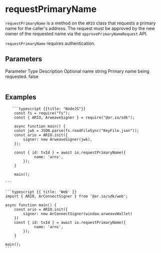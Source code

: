 

# requestPrimaryName

`requestPrimaryName` is a method on the `ARIO` class that requests a primary name for the caller's address. The request must be approved by the new owner of the requested name via the `approvePrimaryNameRequest` API.

`requestPrimaryName` requires authentication.

## Parameters

<Table>
  <Table.Head>
    <Table.Row>
      <Table.Header>Parameter</Table.Header>
      <Table.Header>Type</Table.Header>
      <Table.Header>Description</Table.Header>
      <Table.Header>Optional</Table.Header>
    </Table.Row>
  </Table.Head>
  <Table.Body>
    <Table.Row>
      <Table.Cell className="font-semibold">name</Table.Cell>
      <Table.Cell>string</Table.Cell>
      <Table.Cell>Primary name being requested.</Table.Cell>
      <Table.Cell>false</Table.Cell>
    </Table.Row>
  </Table.Body>
</Table>

## Examples

<CodeGroup title="transfer">

       ```typescript {{title: "NodeJS"}}
        const fs = require("fs");
        const { ARIO, ArweaveSigner } = require("@ar.io/sdk");

        async function main() {
        const jwk = JSON.parse(fs.readFileSync("KeyFile.json"));
        const ario = ARIO.init({
            signer: new ArweaveSigner(jwk),
        });

        const { id: txId } = await io.requestPrimaryName({
                 name: 'arns',
            });
        }

        main();

    ```

    ```typescript {{ title: 'Web' }}
    import { ARIO, ArConnectSigner } from '@ar.io/sdk/web';

    async function main() {
        const ario = ARIO.init({
            signer: new ArConnectSigner(window.arweaveWallet)
        })
        const { id: txId } = await io.requestPrimaryName({
                 name: 'arns',
            });
        }

    main();
    ```

</CodeGroup>

